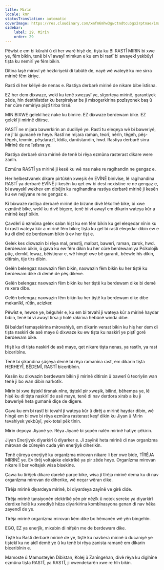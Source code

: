 ```yaml
---
title: Mirin
locale: kmr
statusTranslation: automatic
coverImage: https://res.cloudinary.com/xmfm6mhw3gwctndtcubgx2rptnae/image/upload/v1740337243/small_cover_educacion_fundamental_a051170f1c.webp
sidebar:
    label: 29. Mirin
    order: 29
---
```

Pêwîst e em bi kûrahî û di her warê hişê de, tişta ku BI RASTÎ MIRIN bi xwe ye, fêm bikin, tenê bi vî awayî mimkun e ku em bi rastî bi awayekî yekbûyî tişta ku nemirî ye fêm bikin.

Dîtina laşê mirovî yê hezkiriyekî di tabûtê de, nayê wê wateyê ku me sirra mirinê fêm kiriye.

Rastî di her kêliyê de nenas e. Rastiya derbarê mirinê de nikare bibe îstîsna.

EZ her dem dixwaze, wekî ku tenê xwezayî ye, sîgorteya mirinê, garantiyek zêde, hin desthilatdar ku berpirsiyar be ji misogerkirina pozîsyonek baş û her cûre nemiriya piştî tirba tirsê.

MIN BIXWE gelekî hez nake ku bimire. EZ dixwaze berdewam bike. EZ gelekî ji mirinê ditirse.

RASTÎ ne mijara bawerkirin an dudiliyê ye. Rastî tu eleqeya wê bi baweriyê, ne jî bi gumanê re heye. Rastî ne mijara raman, teorî, nêrîn, têgeh, pêş-têgeh, texmîn, pêşdarazî, îddîa, danûstandin, hwd. Rastiya derbarê sirra Mirinê de ne îstîsna ye.

Rastiya derbarê sirra mirinê de tenê bi rêya ezmûna rasterast dikare were zanîn.

Ezmûna RASTÎ ya mirinê ji kesê ku wê nas nake re ragihandin ne gengaz e.

Her helbestvanek dikare pirtûkên xweşik ên EVÎNÊ binivîse, lê ragihandina RASTÎ ya derbarê EVÎNÊ ji kesên ku qet ew bi dest nexistine re ne gengaz e, bi awayekî wekhev em dibêjin ku ragihandina rastiya derbarê mirinê ji kesên ku ew nejiyane re ne gengaz e.

Kî bixwaze rastiya derbarê mirinê de bizane divê lêkolînê bike, bi xwe ezmûnê bike, wekî ku divê bigere, tenê bi vî awayî em dikarin wateya kûr a mirinê keşf bikin.

Çavdêrî û ezmûna gelek salan hişt ku em fêm bikin ku gel eleqedar nînin ku bi rastî wateya kûr a mirinê fêm bikin; tişta ku gel bi rastî eleqedar dibin ew e ku di dinê de berdewam bikin û ev her tişt e.

Gelek kes dixwazin bi rêya mal, prestîj, malbat, bawerî, raman, zarok, hwd. berdewam bikin, û gava ku ew fêm dikin ku her cûre berdewamiya Psîkolojîk pûç, demkî, lewaz, bêîstiqrar e, wê hingê xwe bê garanti, bêewle hîs dikin, ditirsin, tije tirs dibin.

Gelên belengaz naxwazin fêm bikin, naxwazin fêm bikin ku her tiştê ku berdewam dike di demê de pêş dikeve.

Gelên belengaz naxwazin fêm bikin ku her tiştê ku berdewam dike bi demê re xera dibe.

Gelên belengaz naxwazin fêm bikin ku her tiştê ku berdewam dike dibe mekanîkî, rûtîn, acizker.

Pêwîst e, hewce ye, bêguhêr e, ku em bi tevahî ji wateya kûr a mirinê haydar bibin, tenê bi vî awayî tirsa ji holê rakirina hebûnê winda dibe.

Bi baldarî temaşekirina mirovahiyê, em dikarin verast bikin ku hiş her dem di tişta naskirî de asê maye û dixwaze ku ew tişta ku naskirî ye piştî gorê berdewam bike.

Hişê ku di tişta naskirî de asê maye, qet nikare tişta nenas, ya rastîn, ya rast biceribîne.

Tenê bi şikandina şûşeya demê bi rêya ramanîna rast, em dikarin tişta HERHEYÎ, BÊDEMÎ, RASTÎ biceribînin.

Kesên ku dixwazin berdewam bikin ji mirinê ditirsin û bawerî û teoriyên wan tenê ji bo wan dibin narkotîk.

Mirin bi xwe tiştekî tirsnak nîne, tiştekî pir xweşik, bilind, bêhempa ye, lê hişê ku di tişta naskirî de asê maye, tenê di nav derdora xirab a ku ji baweriyê heta gumanê diçe de digere.

Gava ku em bi rastî bi tevahî ji wateya kûr û dirêj a mirinê haydar dibin, wê hingê em bi xwe bi rêya ezmûna rasterast keşf dikin ku Jiyan û Mirin tevahiyek yekbûyî, yek-total pêk tînin.

Mirin depoya Jiyanê ye. Rêya Jiyanê bi şopên nalên mirinê hatiye çêkirin.

Jiyan Enerjiyek diyarkirî û diyarker e. Ji zayînê heta mirinê di nav organîzma mirovan de cûreyên cuda yên enerjiyê diherikin.

Tenê cûreya enerjiyê ku organîzma mirovan nikare li ber xwe bide, TÎRÊJA MIRINÊ ye. Ev tîrêj voltajeke elektrîkê ya pir zêde heye. Organîzma mirovan nikare li ber voltajek wisa bisekine.

Çawa ku tîrêjek dikare darekê parçe bike, wisa jî tîrêja mirinê dema ku di nav organîzma mirovan de diherike, wê neçar wêran dike.

Tîrêja mirinê diyardeya mirinê, bi diyardeya zayînê ve girê dide.

Tîrêja mirinê tansiyonên elektrîkê yên pir nêzîk û notek sereke ya diyarkirî derdixe holê ku xwediyê hêza diyarkirina kombînasyona genan di nav hêka zayendî de ye.

Tîrêja mirinê organîzma mirovan kêm dike bo hêmanên wê yên bingehîn.

EGO, EZ ya enerjîk, mixabin di nifşên me de berdewam dike.

Tiştê ku Rastî derbarê mirinê de ye, tiştê ku navbera mirinê û ducaniyê ye tiştekî ku ne aîdî demê ye û ku tenê bi rêya zanista ramanê em dikarin biceribînin e.

Mamoste û Mamosteyên Dibistan, Kolej û Zanîngehan, divê rêya ku digihîne ezmûna tişta RASTÎ, ya RASTÎ, ji xwendekarên xwe re hîn bikin.

